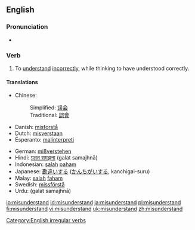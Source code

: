 ==English==

===Pronunciation===
*{{IPA|/mɪsɜndər'stεnd/}}

===Verb===
{{en-verb|misunderstands|misunderstanding|misunderstood}}

# To [[understand]] [[incorrectly]], while thinking to have understood correctly.

====Translations====
{{top}}
*Chinese:
*:Simplified: [[误会]]
*:Traditional: [[誤會]]
*Danish: [[misforstå]]
*Dutch: [[misverstaan]]
*Esperanto: [[malinterpreti]]
{{mid}}
*German: [[mißverstehen]]
*Hindi: [[ग़लत समझना]] (<u>g</u>alat samajhnā)
*Indonesian: [[salah]] [[paham]]
*Japanese: [[勘違い]]する ([[かんちがい]]する, kanchigai-suru)
*Malay: [[salah]] [[faham]]
*Swedish: [[missförstå]]
*Urdu: {{URchar|[[غلط سمجھنا]]}} (<u>g</u>alat samajhnā)
{{bottom}}

[[Category:English irregular verbs]]

[[io:misunderstand]]
[[id:misunderstand]]
[[ja:misunderstand]]
[[pl:misunderstand]]
[[fi:misunderstand]]
[[vi:misunderstand]]
[[uk:misunderstand]]
[[zh:misunderstand]]